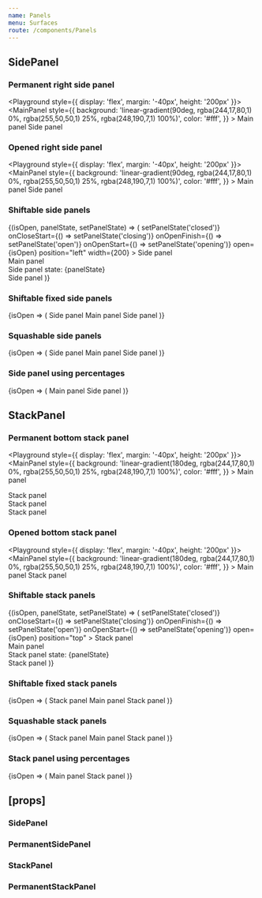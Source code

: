 ```yaml
---
name: Panels
menu: Surfaces
route: /components/Panels
---
```



<PageTitle title="Panels" src="components/Panels" />

## SidePanel

### Permanent right side panel

<Playground style={{ display: 'flex', margin: '-40px', height: '200px' }}>
  <PanelContainer orientation="vertical">
    <MainPanel
      style={{
        background: 'linear-gradient(90deg, rgba(244,17,80,1) 0%, rgba(255,50,50,1) 25%, rgba(248,190,7,1) 100%)',
        color: '#fff',
      }}
    >
      Main panel
    </MainPanel>
    <PermanentSidePanel width={200} position="right">
      Side panel
    </PermanentSidePanel>
  </PanelContainer>
</Playground>

### Opened right side panel

<Playground style={{ display: 'flex', margin: '-40px', height: '200px' }}>
  <PanelContainer orientation="vertical">
    <MainPanel
      style={{
        background: 'linear-gradient(90deg, rgba(244,17,80,1) 0%, rgba(255,50,50,1) 25%, rgba(248,190,7,1) 100%)',
        color: '#fff',
      }}
    >
      Main panel
    </MainPanel>
    <SidePanel width={200} position="right" open>
      Side panel
    </SidePanel>
  </PanelContainer>
</Playground>

### Shiftable side panels

<Playground>
  <SidePanelDemo style={{ height: '200px' }}>
    {(isOpen, panelState, setPanelState) => (
      <PanelContainer orientation="vertical">
        <SidePanel
          onCloseFinish={() => setPanelState('closed')}
          onCloseStart={() => setPanelState('closing')}
          onOpenFinish={() => setPanelState('open')}
          onOpenStart={() => setPanelState('opening')}
          open={isOpen}
          position="left"
          width={200}
        >
          Side panel
        </SidePanel>
        <MainPanel
          style={{
            background: 'linear-gradient(90deg, rgba(244,17,80,1) 0%, rgba(255,50,50,1) 25%, rgba(248,190,7,1) 100%)',
            color: '#fff',
          }}
        >
          <div>Main panel</div>
          <div>Side panel state: {panelState}</div>
        </MainPanel>
        <SidePanel width={200} position="right" open={isOpen}>
          Side panel
        </SidePanel>
      </PanelContainer>
    )}
  </SidePanelDemo>
</Playground>

### Shiftable fixed side panels

<Playground>
  <SidePanelDemo style={{ height: '200px' }}>
    {isOpen => (
      <PanelContainer orientation="vertical">
        <SidePanel width={200} position="left" fixed open={isOpen} style={{ background: '#fff' }}>
          Side panel
        </SidePanel>
        <MainPanel
          style={{
            background: 'linear-gradient(90deg, rgba(244,17,80,1) 0%, rgba(255,50,50,1) 25%, rgba(248,190,7,1) 100%)',
            color: '#fff',
          }}
        >
          Main panel
        </MainPanel>
        <SidePanel width={200} position="right" fixed open={isOpen} style={{ background: '#fff' }}>
          Side panel
        </SidePanel>
      </PanelContainer>
    )}
  </SidePanelDemo>
</Playground>

### Squashable side panels

<Playground>
  <SidePanelDemo style={{ height: '200px' }}>
    {isOpen => (
      <PanelContainer orientation="vertical">
        <SidePanel
          transition="squashable"
          width={200}
          position="left"
          fixed
          open={isOpen}
          style={{ background: '#fff' }}
        >
          Side panel
        </SidePanel>
        <MainPanel
          style={{
            background: 'linear-gradient(90deg, rgba(244,17,80,1) 0%, rgba(255,50,50,1) 25%, rgba(248,190,7,1) 100%)',
            color: '#fff',
          }}
        >
          Main panel
        </MainPanel>
        <SidePanel
          transition="squashable"
          width={200}
          position="right"
          fixed
          open={isOpen}
          style={{ background: '#fff' }}
        >
          Side panel
        </SidePanel>
      </PanelContainer>
    )}
  </SidePanelDemo>
</Playground>

### Side panel using percentages

<Playground>
  <SidePanelDemo style={{ height: '200px' }}>
    {isOpen => (
      <PanelContainer orientation="vertical">
        <MainPanel
          style={{
            background: 'linear-gradient(90deg, rgba(244,17,80,1) 0%, rgba(255,50,50,1) 25%, rgba(248,190,7,1) 100%)',
            color: '#fff',
          }}
        >
          Main panel
        </MainPanel>
        <SidePanel width={100} unit="percent" position="right" fixed open={isOpen} style={{ background: '#fff' }}>
          Side panel
        </SidePanel>
      </PanelContainer>
    )}
  </SidePanelDemo>
</Playground>

## StackPanel

### Permanent bottom stack panel

<Playground style={{ display: 'flex', margin: '-40px', height: '200px' }}>
  <PanelContainer orientation="horizontal">
    <MainPanel
      style={{
        background: 'linear-gradient(180deg, rgba(244,17,80,1) 0%, rgba(255,50,50,1) 25%, rgba(248,190,7,1) 100%)',
        color: '#fff',
      }}
    >
      Main panel
    </MainPanel>
    <PermanentStackPanel position="bottom">
      <div>Stack panel</div>
      <div>Stack panel</div>
      <div>Stack panel</div>
    </PermanentStackPanel>
  </PanelContainer>
</Playground>

### Opened bottom stack panel

<Playground style={{ display: 'flex', margin: '-40px', height: '200px' }}>
  <PanelContainer orientation="horizontal">
    <MainPanel
      style={{
        background: 'linear-gradient(180deg, rgba(244,17,80,1) 0%, rgba(255,50,50,1) 25%, rgba(248,190,7,1) 100%)',
        color: '#fff',
      }}
    >
      Main panel
    </MainPanel>
    <StackPanel height={100} position="bottom" open>
      Stack panel
    </StackPanel>
  </PanelContainer>
</Playground>

### Shiftable stack panels

<Playground>
  <StackPanelDemo style={{ height: '200px' }}>
    {(isOpen, panelState, setPanelState) => (
      <PanelContainer orientation="horizontal">
        <StackPanel
          height={50}
          onCloseFinish={() => setPanelState('closed')}
          onCloseStart={() => setPanelState('closing')}
          onOpenFinish={() => setPanelState('open')}
          onOpenStart={() => setPanelState('opening')}
          open={isOpen}
          position="top"
        >
          Stack panel
        </StackPanel>
        <MainPanel
          style={{
            background: 'linear-gradient(180deg, rgba(244,17,80,1) 0%, rgba(255,50,50,1) 25%, rgba(248,190,7,1) 100%)',
            color: '#fff',
          }}
        >
          <div>Main panel</div>
          <div>Stack panel state: {panelState}</div>
        </MainPanel>
        <StackPanel height={50} position="bottom" open={isOpen}>
          Stack panel
        </StackPanel>
      </PanelContainer>
    )}
  </StackPanelDemo>
</Playground>

### Shiftable fixed stack panels

<Playground>
  <StackPanelDemo style={{ height: '200px' }}>
    {isOpen => (
      <PanelContainer orientation="horizontal">
        <StackPanel height={50} position="bottom" fixed open={isOpen} style={{ background: '#fff' }}>
          Stack panel
        </StackPanel>
        <MainPanel
          style={{
            background: 'linear-gradient(180deg, rgba(244,17,80,1) 0%, rgba(255,50,50,1) 25%, rgba(248,190,7,1) 100%)',
            color: '#fff',
          }}
        >
          Main panel
        </MainPanel>
        <StackPanel height={50} position="top" fixed open={isOpen} style={{ background: '#fff' }}>
          Stack panel
        </StackPanel>
      </PanelContainer>
    )}
  </StackPanelDemo>
</Playground>

### Squashable stack panels

<Playground>
  <StackPanelDemo style={{ height: '200px' }}>
    {isOpen => (
      <PanelContainer orientation="horizontal">
        <StackPanel transition="squashable" height={50} position="top" open={isOpen}>
          Stack panel
        </StackPanel>
        <MainPanel
          style={{
            background: 'linear-gradient(180deg, rgba(244,17,80,1) 0%, rgba(255,50,50,1) 25%, rgba(248,190,7,1) 100%)',
            color: '#fff',
          }}
        >
          Main panel
        </MainPanel>
        <StackPanel transition="squashable" height={50} position="bottom" open={isOpen}>
          Stack panel
        </StackPanel>
      </PanelContainer>
    )}
  </StackPanelDemo>
</Playground>

### Stack panel using percentages

<Playground>
  <StackPanelDemo style={{ height: '200px' }}>
    {isOpen => (
      <PanelContainer orientation="horizontal">
        <MainPanel
          style={{
            background: 'linear-gradient(180deg, rgba(244,17,80,1) 0%, rgba(255,50,50,1) 25%, rgba(248,190,7,1) 100%)',
            color: '#fff',
          }}
        >
          Main panel
        </MainPanel>
        <StackPanel transition="squashable" height={100} unit="percent" position="bottom" open={isOpen}>
          Stack panel
        </StackPanel>
      </PanelContainer>
    )}
  </StackPanelDemo>
</Playground>

## \[props\]

### SidePanel

<Props of={SidePanel} />

### PermanentSidePanel

<Props of={PermanentSidePanel} />

### StackPanel

<Props of={StackPanel} />

### PermanentStackPanel

<Props of={PermanentStackPanel} />
